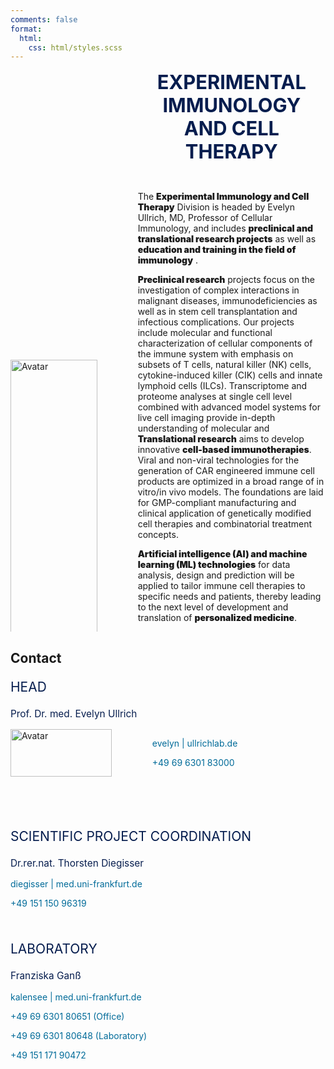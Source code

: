 ```yaml
---
comments: false
format:
  html:
    css: html/styles.scss
---
```


<!-- screen inset broadens the display size of the text -->
::::: {.column-screen-inset-left}

<!-- columns is a container for different columns -->
:::: {.columns}

<!-- Adds image on the left margin -->
::: {.column width="30%"}
<img class="img-round" src="img/Logo-Draft_ullrich_lab.png" alt="Avatar" style="width: 100%; overflow: hidden; top: 50%; -ms-transform: translateY(50%);
  transform: translateY(50%);">
:::

::: {.column width="5%"}
<!-- empty column for spacing -->
:::

<!-- Adds text on right column -->
::: {.column width="65%"}
<center>
  <a style="color: #061d4e; font-size:220%; font-weight: 700">EXPERIMENTAL IMMUNOLOGY</a> 
  \
  <a style="color: #061d4e; font-size:220%; font-weight: 700">AND CELL THERAPY</a>
</center>

<!-- Adds vertical space -->
<p>&emsp;</p>

The <a style="font-weight: 999;">Experimental Immunology and Cell Therapy</a> Division is headed by Evelyn Ullrich, MD, Professor of Cellular Immunology, and includes <a style="font-weight: 999;">preclinical and translational research projects</a> as well as <a style="font-weight: 999;">education and training in the field of immunology</a> .

<a style="font-weight: 999;">Preclinical research</a> projects focus on the investigation of complex interactions in malignant diseases, immunodeficiencies as well as in stem cell transplantation and infectious complications. Our projects include molecular and functional characterization of cellular components of the immune system with emphasis on subsets of T cells, natural killer (NK) cells, cytokine-induced killer (CIK) cells and innate lymphoid cells (ILCs). Transcriptome and proteome analyses at single cell level combined with advanced model systems for live cell imaging provide in-depth understanding of molecular and 
<a style="font-weight: 999;">Translational research</a> aims to develop innovative <a style="font-weight: 999;">cell-based immunotherapies</a>. Viral and non-viral technologies for the generation of CAR engineered immune cell products are optimized in a broad range of in vitro/in vivo models. The foundations are laid for GMP-compliant manufacturing and clinical application of genetically modified cell therapies and combinatorial treatment concepts.

<a style="font-weight: 999;">Artificial intelligence (AI) and machine learning (ML) technologies</a> for data analysis, design and prediction will be applied to tailor immune cell therapies to specific needs and patients, thereby leading to the next level of development and translation of <a style="font-weight: 999;">personalized medicine</a>.
:::
::::
:::::

<!-- Margin side bar container -->
::: {.column-margin}

## Contact

<p style="color: #061d4e; font-size:150%">HEAD</p>
<p style="color: #061d4e; font-size:110%">Prof. Dr. med. Evelyn Ullrich</p>

<!-- columns for adaptive image spacing -->
:::: {.columns}
::: {.column width="35%"}
<div><img class="img-round" src="img/evelyn.png" alt="Avatar" style="width: 100%;" id="hp"></div>
:::
::: {.column width="5%"}
:::
::: {.column width="60%"}
<p style="color: #006B99;"><i class="bi-envelope"></i> evelyn | ullrichlab.de</p>
<p style="color: #006B99;"><i class="bi-telephone"></i> +49 69 6301 83000</p>
:::
::::

<!-- Vertical spacing -->
<p>&emsp;</p>
<p>&emsp;</p>

<p style="color: #061d4e; font-size:150%">SCIENTIFIC PROJECT COORDINATION</p>

<p style="color: #061d4e; font-size:110%">Dr.rer.nat. Thorsten Diegisser</p>
<p style="color: #006B99;"><i class="bi-envelope"></i> diegisser | med.uni-frankfurt.de</p>
<p style="color: #006B99;"><i class="bi-phone"></i> +49 151 150 96319</p>

<p>&emsp;</p>

<p style="color: #061d4e; font-size:150%">LABORATORY</p>

<p style="color: #061d4e; font-size:110%">Franziska Ganß</p>
<p style="color: #006B99;"><i class="bi-envelope"></i> kalensee | med.uni-frankfurt.de</p>
<p style="color: #006B99;"><i class="bi-telephone"></i> +49 69 6301 80651 (Office)</p>
<p style="color: #006B99;"><i class="bi-telephone"></i> +49 69 6301 80648 (Laboratory)</p>
<p style="color: #006B99;"><i class="bi-phone"></i> +49 151 171 90472</p>

:::